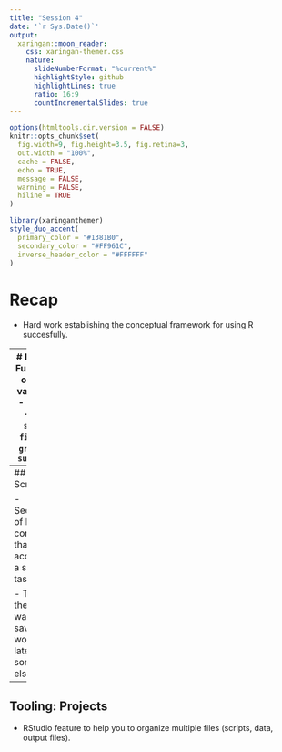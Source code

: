 ```yaml
---
title: "Session 4"
date: '`r Sys.Date()`'
output:
  xaringan::moon_reader:
    css: xaringan-themer.css
    nature:
      slideNumberFormat: "%current%"
      highlightStyle: github
      highlightLines: true
      ratio: 16:9
      countIncrementalSlides: true
---
```


```r
options(htmltools.dir.version = FALSE)
knitr::opts_chunk$set(
  fig.width=9, fig.height=3.5, fig.retina=3,
  out.width = "100%",
  cache = FALSE,
  echo = TRUE,
  message = FALSE, 
  warning = FALSE,
  hiline = TRUE
)
```

```r
library(xaringanthemer)
style_duo_accent(
  primary_color = "#1381B0",
  secondary_color = "#FF961C",
  inverse_header_color = "#FFFFFF"
)
```


# Recap
- Hard work establishing the conceptual framework for using R succesfully.

---
# Recap 
- Functions, objects, variables.
- `readRDS`
- `mean`, `select`, `filter`.
- `group_by`, `summarize`

---
## Tooling: Scripts

- Sequences of R command that accomplish a specific task.

- They are the best way to save your work for later (or someone else).

---
## Tooling: Projects

- RStudio feature to help you to organize multiple files (scripts, data, output files).

